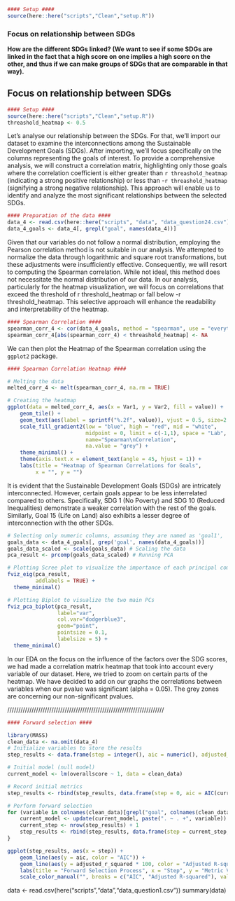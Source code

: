 ```r
#### Setup ####
source(here::here("scripts","Clean","setup.R"))
```

### Focus on relationship between SDGs
**How are the different SDGs linked? (We want to see if some SDGs are linked in the fact that a high score on one implies a high score on the other, and thus if we can make groups of SDGs that are comparable in that way).**

## Focus on relationship between SDGs
```r
#### Setup ####
source(here::here("scripts","Clean","setup.R"))
threashold_heatmap <- 0.5
```

Let's analyse our relationship between the SDGs. For that, we'll import our dataset to examine the interconnections among the Sustainable Development Goals (SDGs). After importing, we'll focus specifically on the columns representing the goals of interest. To provide a comprehensive analysis, we will construct a correlation matrix, highlighting only those goals where the correlation coefficient is either greater than `r threashold_heatmap` (indicating a strong positive relationship) or less than -`r threashold_heatmap` (signifying a strong negative relationship). This approach will enable us to identify and analyze the most significant relationships between the selected SDGs.

```r
#### Preparation of the data ####
data_4 <- read.csv(here::here("scripts", "data", "data_question24.csv"))
data_4_goals <- data_4[, grepl("goal", names(data_4))]
```

Given that our variables do not follow a normal distribution, employing the Pearson correlation method is not suitable in our analysis. We attempted to normalize the data through logarithmic and square root transformations, but these adjustments were insufficiently effective. Consequently, we will resort to computing the Spearman correlation. While not ideal, this method does not necessitate the normal distribution of our data. In our analysis, particularly for the heatmap visualization, we will focus on correlations that exceed the threshold of r threshold_heatmap or fall below -r threshold_heatmap. This selective approach will enhance the readability and interpretability of the heatmap.

```r
#### Spearman Correlation ####
spearman_corr_4 <- cor(data_4_goals, method = "spearman", use = "everything")
spearman_corr_4[abs(spearman_corr_4) < threashold_heatmap] <- NA
```

We can then plot the Heatmap of the Spearman correlation using the `ggplot2` package.

```r
#### Spearman Correlation Heatmap ####

# Melting the data
melted_corr_4 <- melt(spearman_corr_4, na.rm = TRUE)

# Creating the heatmap
ggplot(data = melted_corr_4, aes(x = Var1, y = Var2, fill = value)) +
    geom_tile() +
    geom_text(aes(label = sprintf("%.2f", value)), vjust = 0.5, size=2.5) + # Adding text
    scale_fill_gradient2(low = "blue", high = "red", mid = "white", 
                         midpoint = 0, limit = c(-1,1), space = "Lab", 
                         name="Spearman\nCorrelation",
                         na.value = "grey") +
    theme_minimal() +
    theme(axis.text.x = element_text(angle = 45, hjust = 1)) +
    labs(title = "Heatmap of Spearman Correlations for Goals", 
         x = "", y = "")
```

It is evident that the Sustainable Development Goals (SDGs) are intricately interconnected. However, certain goals appear to be less interrelated compared to others. Specifically, SDG 1 (No Poverty) and SDG 10 (Reduced Inequalities) demonstrate a weaker correlation with the rest of the goals. Similarly, Goal 15 (Life on Land) also exhibits a lesser degree of interconnection with the other SDGs.

```r
# Selecting only numeric columns, assuming they are named as 'goal1', 'goal2', etc.
goals_data <- data_4_goals[, grep('goal', names(data_4_goals))]
goals_data_scaled <- scale(goals_data) # Scaling the data
pca_result <- prcomp(goals_data_scaled) # Running PCA

# Plotting Scree plot to visualize the importance of each principal component
fviz_eig(pca_result,
         addlabels = TRUE) +
  theme_minimal()

# Plotting Biplot to visualize the two main PCs
fviz_pca_biplot(pca_result,
                label="var",
                col.var="dodgerblue3",
                geom="point",
                pointsize = 0.1,
                labelsize = 5) +
  theme_minimal()
```

In our EDA on the focus on the influence of the factors over the SDG scores, we had made a correlation matrix heatmap that took into account every variable of our dataset. Here, we tried to zoom on certain parts of the heatmap. We have decided to add on our graphs the correlations between variables when our pvalue was significant (alpha = 0.05). The grey zones are concerning our non-significant pvalues.



///////////////////////////////////////////////////////////////////////

```r
#### Forward selection ####

library(MASS)
clean_data <- na.omit(data_4)
# Initialize variables to store the results
step_results <- data.frame(step = integer(), aic = numeric(), adjusted_r_squared = numeric())

# Initial model (null model)
current_model <- lm(overallscore ~ 1, data = clean_data)

# Record initial metrics
step_results <- rbind(step_results, data.frame(step = 0, aic = AIC(current_model), adjusted_r_squared = summary(current_model)$adj.r.squared))

# Perform forward selection
for (variable in colnames(clean_data)[grepl("goal", colnames(clean_data))]) {
    current_model <- update(current_model, paste(". ~ . +", variable))
    current_step <- nrow(step_results) + 1
    step_results <- rbind(step_results, data.frame(step = current_step, aic = AIC(current_model), adjusted_r_squared = summary(current_model)$adj.r.squared))
}

ggplot(step_results, aes(x = step)) +
    geom_line(aes(y = aic, color = "AIC")) +
    geom_line(aes(y = adjusted_r_squared * 100, color = "Adjusted R-squared")) +
    labs(title = "Forward Selection Process", x = "Step", y = "Metric Value") +
    scale_color_manual("", breaks = c("AIC", "Adjusted R-squared"), values = c("blue", "red"))

```


data <- read.csv(here("scripts","data","data_question1.csv"))
summary(data)

